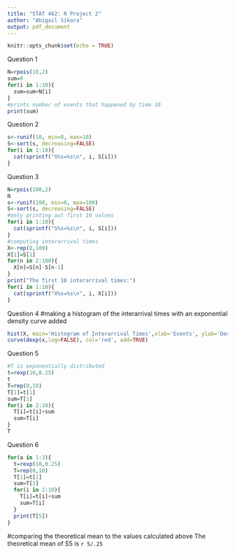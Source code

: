 ---
title: "STAT 462: R Project 2"
author: "Abigail Sikora"
output: pdf_document
---

```{r setup, include=FALSE}
knitr::opts_chunk$set(echo = TRUE)
```

Question 1
```{r}
N=rpois(10,2)
sum=0
for(i in 1:10){
  sum=sum+N[i]
}
#prints number of events that happened by time 10
print(sum)
```

Question 2
```{r}
s<-runif(10, min=0, max=10)
S<-sort(s, decreasing=FALSE)
for(i in 1:10){
  cat(sprintf("S%s=%s\n", i, S[i]))
}
```

Question 3
```{r}
N=rpois(100,2)
N
s<-runif(100, min=0, max=100)
S<-sort(s, decreasing=FALSE)
#only printing out first 10 values
for(i in 1:10){
  cat(sprintf("S%s=%s\n", i, S[i]))
}
#computing interarrival times
X<-rep(0,100)
X[1]=S[1]
for(n in 2:100){
  X[n]=S[n]-S[n-1]
}
print("The first 10 interarrival times:")
for(i in 1:10){
  cat(sprintf("X%s=%s\n", i, X[i]))
}
```

Question 4
#making a histogram of the interarrival times with an exponential density curve added
```{r}
hist(X, main='Histogram of Interarrival Times',xlab='Events', ylab='Density', ylim=c(0,1.2), col='blue', breaks=20, freq=FALSE)
curve(dexp(x,log=FALSE), col='red', add=TRUE)
```

Question 5
```{r}
#T is exponentially distributed
t=rexp(10,0.25)
t
T=rep(0,10)
T[1]=t[1]
sum=T[1]
for(i in 2:10){
  T[i]=t[i]+sum
  sum=T[i]
}
T
```

Question 6
```{r}
for(a in 1:3){
  t=rexp(10,0.25)
  T=rep(0,10)
  T[1]=t[1]
  sum=T[1]
  for(i in 2:10){
    T[i]=t[i]+sum
    sum=T[i]
  }
  print(T[5])
}
```
#comparing the theoretical mean to the values calculated above
The theoretical mean of S5 is `r 5/.25`
